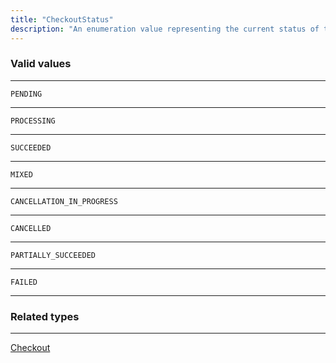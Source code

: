 ```yaml
---
title: "CheckoutStatus"
description: "An enumeration value representing the current status of the checkout."
---
```


### Valid values

---

`PENDING`

---

`PROCESSING`

---

`SUCCEEDED`

---

`MIXED`

---

`CANCELLATION_IN_PROGRESS`

---

`CANCELLED`

---

`PARTIALLY_SUCCEEDED`

---

`FAILED`

---

### Related types

---

[Checkout](/reference/checkout-new)